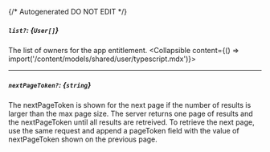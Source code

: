 {/* Autogenerated DO NOT EDIT  */}

##### `list?`: *{`User[]`}*
The list of owners for the app entitlement.
<Collapsible content={() => import('/content/models/shared/user/typescript.mdx')}>
</Collapsible>

---
##### `nextPageToken?`: *{`string`}*
The nextPageToken is shown for the next page if the number of results is larger than the max page size.
 The server returns one page of results and the nextPageToken until all results are retreived.
 To retrieve the next page, use the same request and append a pageToken field with the value of nextPageToken shown on the previous page.

